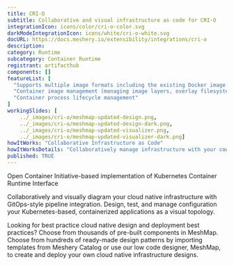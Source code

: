 ```yaml
---
title: CRI-O
subtitle: Collaborative and visual infrastructure as code for CRI-O
integrationIcon: icons/color/cri-o-color.svg
darkModeIntegrationIcon: icons/white/cri-o-white.svg
docURL: https://docs.meshery.io/extensibility/integrations/cri-o
description: 
category: Runtime
subcategory: Container Runtime
registrant: artifacthub
components: []
featureList: [
  "Supports multiple image formats including the existing Docker image format.",
  "Container image management (managing image layers, overlay filesystems, etc).",
  "Container process lifecycle management"
]
workingSlides: [
    ../_images/cri-o/meshmap-updated-design.png,
    ../_images/cri-o/meshmap-updated-design-dark.png,
    ../_images/cri-o/meshmap-updated-visualizer.png,
    ../_images/cri-o/meshmap-updated-visualizer-dark.png]
howItWorks: "Collaborative Infrastructure as Code"
howItWorksDetails: "Collaboratively manage infrastructure with your coworkers synchronously sharing the same designs."
published: TRUE
---
```

<p>
Open Container Initiative-based implementation of Kubernetes Container Runtime Interface
</p>
<p>
    Collaboratively and visually diagram your cloud native infrastructure with GitOps-style pipeline integration. Design, test, and manage configuration your Kubernetes-based, containerized applications as a visual topology.
</p>
<p>
    Looking for best practice cloud native design and deployment best practices? Choose from thousands of pre-built components in MeshMap. Choose from hundreds of ready-made design patterns by importing templates from Meshery Catalog or use our low code designer, MeshMap, to create and deploy your own cloud native infrastructure designs.
</p>

